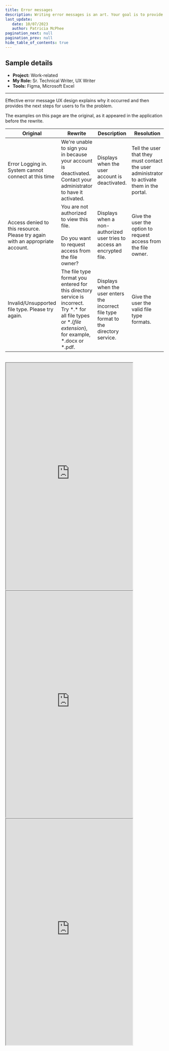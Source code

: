 ```yaml
---
title: Error messages
description: Writing error messages is an art. Your goal is to provide guidance to the user.  Does the message leave the user in a dead end?  For example, if they get "Invalid or unsupported" error, do the users know what to do next?
last_update: 
   date: 10/07/2023
   author: Patricia McPhee
pagination_next: null
pagination_prev: null
hide_table_of_contents: true
---
```


<h2>Sample details</h2>

- **Project:** Work-related
- **My Role:** Sr. Technical Writer, UX Writer
- **Tools:** Figma, Microsoft Excel

<hr />

Effective error message UX design explains why it occurred and then provides the next steps for users to fix the problem. 

The examples on this page are the original, as it appeared in the application before the rewrite.

| **Original** | **Rewrite** | **Description** | **Resolution** |
|---|---|---|---|
| Error Logging in. System cannot connect at this time  | We're unable to sign you in because your account is deactivated. Contact your administrator to have it activated.  | Displays when the user account is deactivated.  | Tell the user that they must contact the user administrator to activate them in the portal.  |
| Access denied to this resource. Please try again with an appropriate account.  | You are not authorized to view this file.<br /><br />Do you want to request access from the file owner?  |  Displays when a non-authorized user tries to access an encrypted file. | Give the user the option to request access from the file owner.  |
| Invalid/Unsupported file type. Please try again.  | The file type format you entered for this directory service is incorrect. Try \*.\* for all file types or \*.{*file extension*}, for example, \*.docx or \*.pdf.  | Displays when the user enters the incorrect file type format to the directory service.    | Give the user the valid file type formats.  |

<br />

<iframe width="80%" height="720" src="https://www.figma.com/embed?embed_host=share&url=https%3A%2F%2Fwww.figma.com%2Ffile%2FR9H8wCBqTHUZdbmtxdsv3l%2FPatricia-McPhee's-UX-Writing-Portfolio%3Fnode-id%3D675%253A4793%26t%3DXlAImWQUfjmRexlD-1" allowfullscreen></iframe>

<iframe width="80%" height="720" src="https://www.figma.com/embed?embed_host=share&url=https%3A%2F%2Fwww.figma.com%2Ffile%2FR9H8wCBqTHUZdbmtxdsv3l%2FPatricia-McPhee's-UX-Writing-Portfolio%3Fnode-id%3D675%253A4651%26t%3DXlAImWQUfjmRexlD-1" allowfullscreen></iframe>

<iframe width="80%" height="720"src="https://www.figma.com/embed?embed_host=share&url=https%3A%2F%2Fwww.figma.com%2Ffile%2FR9H8wCBqTHUZdbmtxdsv3l%2FPatricia-McPhee's-UX-Writing-Portfolio%3Ftype%3Ddesign%26node-id%3D5863%253A113%26mode%3Ddesign%26t%3DIvZpnFDSuVwHepHG-1" allowfullscreen></iframe>